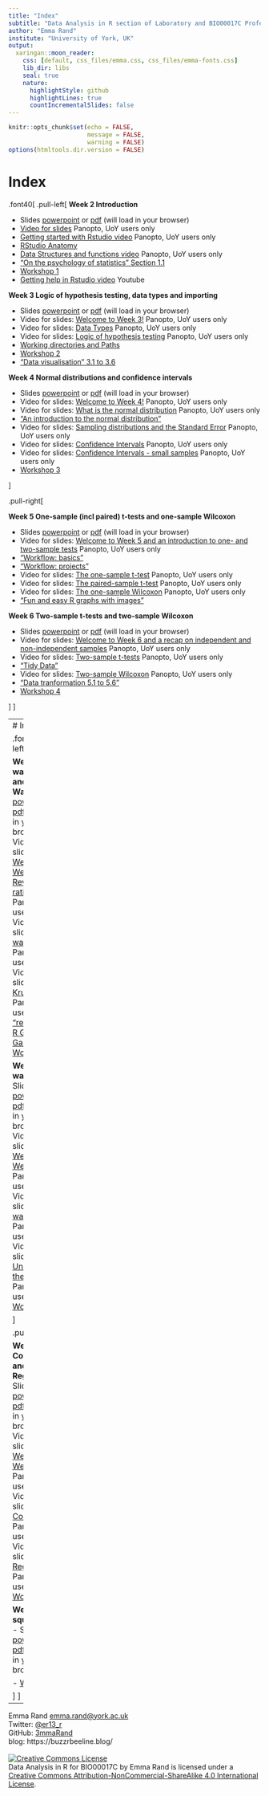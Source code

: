 ```yaml
---
title: "Index"
subtitle: "Data Analysis in R section of Laboratory and BIO00017C Professional Skills for Bioscientists"
author: "Emma Rand"
institute: "University of York, UK"
output:
  xaringan::moon_reader:
    css: [default, css_files/emma.css, css_files/emma-fonts.css]
    lib_dir: libs
    seal: true
    nature:
      highlightStyle: github
      highlightLines: true
      countIncrementalSlides: false
---
```


```r
knitr::opts_chunk$set(echo = FALSE, 
                      message = FALSE,	
                      warning = FALSE)
options(htmltools.dir.version = FALSE)
```


# Index

.font40[
.pull-left[
**Week 2 Introduction**

-   Slides [powerpoint](slides/01-Introduction-to-module.pptx) or [pdf](slides/01-Introduction-to-module.pdf) (will load in your browser)
-   [Video for slides](https://york.cloud.panopto.eu/Panopto/Pages/Viewer.aspx?id=78563b32-6a62-4b16-b9a8-acb100aa793c) Panopto, UoY users only
-   [Getting started with Rstudio video](https://york.cloud.panopto.eu/Panopto/Pages/Viewer.aspx?id=10b5193a-c246-49bf-9746-acaf00cd1781) Panopto, UoY users only
-   [RStudio Anatomy](x-slides/rstudio-anatomy.html)  
-   [Data Structures and functions video](https://york.cloud.panopto.eu/Panopto/Pages/Viewer.aspx?id=b9bc2b49-1c73-416e-b20f-acaf00e917dd) Panopto, UoY users only
-   ["On the psychology of statistics" Section 1.1](https://learningstatisticswithr.com/book/why-do-we-learn-statistics.html#whywhywhy)
-   [Workshop 1](workshops/01IntroductionToModuleAndRStudio.html) 
-   [Getting help in Rstudio video](https://www.youtube.com/watch?v=tVQHFuitFJw&feature=youtu.be) Youtube

**Week 3 Logic of hypothesis testing, data types and importing**

-   Slides [powerpoint](slides/02-logic-data-types-importing.pptx) or [pdf](slides/02-logic-data-types-importing.pdf) (will load in your browser)
-   Video for slides: [Welcome to Week 3!](https://york.cloud.panopto.eu/Panopto/Pages/Viewer.aspx?id=7047d58a-546a-4ded-ae69-acb70077dc09) Panopto, UoY users only
-   Video for slides: [Data Types](https://york.cloud.panopto.eu/Panopto/Pages/Viewer.aspx?id=78563b32-6a62-4b16-b9a8-acb100aa793c) Panopto, UoY users only
-   Video for slides: [Logic of hypothesis testing](https://york.cloud.panopto.eu/Panopto/Pages/Viewer.aspx?id=ca648362-7c9d-432c-895b-acb70113daf7) Panopto, UoY users only
-   [Working directories and Paths](x-slides/working_dir_and_paths.html)  
-   [Workshop 2](workshops/02TestingDataTypesReadingInData.html) 
-   ["Data visualisation" 3.1 to 3.6](https://r4ds.had.co.nz/data-visualisation.html)


**Week 4 Normal distributions and confidence intervals**

-   Slides [powerpoint](slides/03-normal-distributions-probabilities-ci.pptx) or [pdf](slides/03-normal-distributions-probabilities-ci.pdf) (will load in your browser) 
-   Video for slides: [Welcome to Week 4!](https://york.cloud.panopto.eu/Panopto/Pages/Viewer.aspx?id=b3573f53-834d-4ad8-b668-acbb009f4253) Panopto, UoY users only
-   Video for slides: [What is the normal distribution](https://york.cloud.panopto.eu/Panopto/Pages/Viewer.aspx?id=0d7bf934-e0b2-4956-8996-acbb00a297d5) Panopto, UoY users only
-   ["An introduction to the normal distribution"](https://tinystats.github.io/teacups-giraffes-and-statistics/02_bellCurve.html)
-   Video for slides: [Sampling distributions and the Standard Error](https://york.cloud.panopto.eu/Panopto/Pages/Viewer.aspx?id=e6e22c7c-213c-4953-aa3d-acbc00d468e7) Panopto, UoY users only
-   Video for slides: [Confidence Intervals](https://york.cloud.panopto.eu/Panopto/Pages/Viewer.aspx?id=d9aad8e3-2efb-4f66-87b6-acbc00eec3eb) Panopto, UoY users only
-   Video for slides: [Confidence Intervals - small samples](https://york.cloud.panopto.eu/Panopto/Pages/Viewer.aspx?id=21c518d8-8449-4fd6-a756-acbd00cf4eba) Panopto, UoY users only
-   [Workshop 3](workshops/03NormalDistributionCalculatingProbabilitiesAndCI.html) 

]

.pull-right[

**Week 5 One-sample (incl paired) t-tests and one-sample Wilcoxon**

-   Slides [powerpoint](slides/04-one-sample-tests.pptx) or [pdf](slides/04-one-sample-tests.pdf) (will load in your browser)  
-   Video for slides: [Welcome to Week 5 and an introduction to one- and two-sample tests](https://york.cloud.panopto.eu/Panopto/Pages/Viewer.aspx?id=e3e4235a-4cb8-4d6b-8a45-acc2009b5356) Panopto, UoY users only
-   ["Workflow: basics"](https://r4ds.had.co.nz/workflow-basics.html)
-   ["Workflow: projects"](https://r4ds.had.co.nz/workflow-projects.html)
-   Video for slides: [The one-sample t-test](https://york.cloud.panopto.eu/Panopto/Pages/Viewer.aspx?id=30b205bc-a63c-4902-b8ff-acc200f8ab3d) Panopto, UoY users only
-   Video for slides: [The paired-sample t-test](https://york.cloud.panopto.eu/Panopto/Pages/Viewer.aspx?id=ed62a0f9-5f85-4695-9556-acc200fee1fd) Panopto, UoY users only
-   Video for slides: [The one-sample Wilcoxon](https://york.cloud.panopto.eu/Panopto/Pages/Viewer.aspx?id=875c405b-13e5-4740-b81a-acc201024eb8) Panopto, UoY users only
-   ["Fun and easy R graphs with images"](https://buzzrbeeline.blog/2018/06/13/fun-and-easy-r-graphs-with-images/)


**Week 6 Two-sample t-tests and two-sample Wilcoxon**

-   Slides [powerpoint](slides/05-two-sample-tests.pptx) or [pdf](slides/05-two-sample-tests.pdf) (will load in your browser)  
-   Video for slides: [Welcome to Week 6 and a recap on independent and non-independent samples](https://york.cloud.panopto.eu/Panopto/Pages/Viewer.aspx?id=906ee048-8995-4525-9c79-accb00fc08be) Panopto, UoY users only
-   Video for slides: [Two-sample t-tests](https://york.cloud.panopto.eu/Panopto/Pages/Viewer.aspx?id=d4976439-fc2f-4f2c-8f6f-accb00fe61ef) Panopto, UoY users only
-   ["Tidy Data"](https://vita.had.co.nz/papers/tidy-data.pdf)
-   Video for slides: [Two-sample Wilcoxon](https://york.cloud.panopto.eu/Panopto/Pages/Viewer.aspx?id=0112b946-bd28-4bb7-a692-accb01171eda) Panopto, UoY users only
-   ["Data tranformation 5.1 to 5.6"](https://r4ds.had.co.nz/transform.html)
-   [Workshop 4](workshops/04OneAndTwoSampleTests.html) 


]
]

---
# Index

.font40[
.pull-left[

**Week 7 One-way ANOVA and Kruskal-Wallis**
-   Slides [powerpoint](slides/06-one-way-anova-kw.pptx) or [pdf](slides/06-one-way-anova-kw.pdf) (will load in your browser)  
-   Video for slides: [Welcome to Week 7 and Review and rationale](https://york.cloud.panopto.eu/Panopto/Pages/Viewer.aspx?id=e0c87ebf-521d-4240-b604-acd20123c9de) Panopto, UoY users only
-   Video for slides: [One-way ANOVA](https://york.cloud.panopto.eu/Panopto/Pages/Viewer.aspx?id=f380201e-f639-450f-89f1-acd300cb657f) Panopto, UoY users only
-   Video for slides: [Kruskal-Wallis](https://york.cloud.panopto.eu/Panopto/Pages/Viewer.aspx?id=f49a44c3-d0f0-4552-bd71-acd3011a41b0) Panopto, UoY users only
-   ["readr"](https://readr.tidyverse.org/)
-   ["The R Graph Gallery"](https://www.r-graph-gallery.com/)
-   [Workshop 5](workshops/05OnewayANOVAandKruskalWallis.html) 

**Week 8 Two-way ANOVA**
-   Slides [powerpoint](slides/07-two-way-anova.pptx) or [pdf](slides/07-two-way-anova.pdf) (will load in your browser)  
-   Video for slides: [Welcome to Week 8!](https://york.cloud.panopto.eu/Panopto/Pages/Viewer.aspx?id=f9d10cd9-7876-4071-81a9-acd70110348d) Panopto, UoY users only
-   Video for slides: [Two-way ANOVA](https://york.cloud.panopto.eu/Panopto/Pages/Viewer.aspx?id=20727f59-e25b-49f3-8b1c-acd70117f016) Panopto, UoY users only
-   Video for slides: [Understanding the interaction](https://york.cloud.panopto.eu/Panopto/Pages/Viewer.aspx?id=20727f59-e25b-49f3-8b1c-acd70117f016) Panopto, UoY users only
-   [Workshop 6](workshops/06Two-wayAnova.html) 

]

.pull-right[

**Week 9 Correlation and Regression**
-   Slides [powerpoint](slides/08-correl-and-regression.pptx) or [pdf](slides/08-correl-and-regression.pdf) (will load in your browser)
-   Video for slides: [Welcome to Week 9!](https://york.cloud.panopto.eu/Panopto/Pages/Viewer.aspx?id=9695b833-3a86-4b50-9c0b-acdb0098a2d1) Panopto, UoY users only
-   Video for slides: [Correlation](https://york.cloud.panopto.eu/Panopto/Pages/Viewer.aspx?id=a1bda15a-7bdb-41c4-94b7-acdb009b52fc) Panopto, UoY users only
-   Video for slides: [Regression](https://york.cloud.panopto.eu/Panopto/Pages/Viewer.aspx?id=8f8c4163-fe49-47b4-911c-acdb01217158) Panopto, UoY users only
-   [Workshop 7](workshops/07CorrelationAndRegression.html) 

**Week 10 Chi-squared tests**
  -   Slides [powerpoint](slides/09-chi-squared.pptx) or [pdf](slides/09-chi-squared.pdf) (will load in your browser)

-   [Workshop 8](workshops/08ChiSquaredTests.html) 

]
]

---


Emma Rand [emma.rand@york.ac.uk](mailto:emma.rand@york.ac.uk)  
Twitter: [@er13_r](https://twitter.com/er13_r)  
GitHub: [3mmaRand](https://github.com/3mmaRand)  
blog: https://buzzrbeeline.blog/  
<br>
<a rel="license" href="http://creativecommons.org/licenses/by-nc-sa/4.0/"><img alt="Creative Commons License" style="border-width:0" src="https://i.creativecommons.org/l/by-nc-sa/4.0/88x31.png" /></a><br /><span xmlns:dct="http://purl.org/dc/terms/" property="dct:title">Data Analysis in R for BIO00017C</span> by <span xmlns:cc="http://creativecommons.org/ns#" property="cc:attributionName">Emma Rand</span> is licensed under a <a rel="license" href="http://creativecommons.org/licenses/by-nc-sa/4.0/">Creative Commons Attribution-NonCommercial-ShareAlike 4.0 International License</a>.


